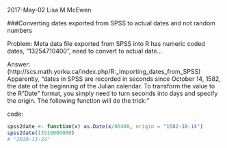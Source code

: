 2017-May-02
Lisa M McEwen

###Converting dates exported from SPSS to actual dates and not random numbers

Problem: 
Meta data file exported from SPSS into R has numeric coded dates, "13254710400", need to convert to actual date...

Answer: (http://scs.math.yorku.ca/index.php/R:_Importing_dates_from_SPSS)
Apparently, "dates in SPSS are recorded in seconds since October 14, 1582, the date of the beginning of the Julian calendar. To transform the value to the R "Date" format, you simply need to turn seconds into days and specify the origin. The following function will do the trick:"

code:
```r
spss2date <- function(x) as.Date(x/86400, origin = "1582-10-14")
spss2date(13510000000)
# "2010-11-24"
```
